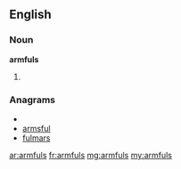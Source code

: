 ==English==

===Noun===
'''armfuls'''

# {{plural of|[[armful]]}}

===Anagrams===
* {{alphagram|aflmrsu}}
* [[armsful#English|armsful]]
* [[fulmars#English|fulmars]]

[[ar:armfuls]]
[[fr:armfuls]]
[[mg:armfuls]]
[[my:armfuls]]